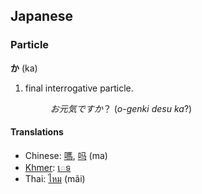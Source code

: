 ==Japanese==
===Particle===
'''か''' (ka)

# final interrogative particle.
#:''お元気ですか''？ (''o-genki desu ka''?)

====Translations====
*Chinese: [[嗎]], [[吗]] (ma)
*[[Khmer]]: [[េទ]]
*Thai: [[ไหม]] (mãi)